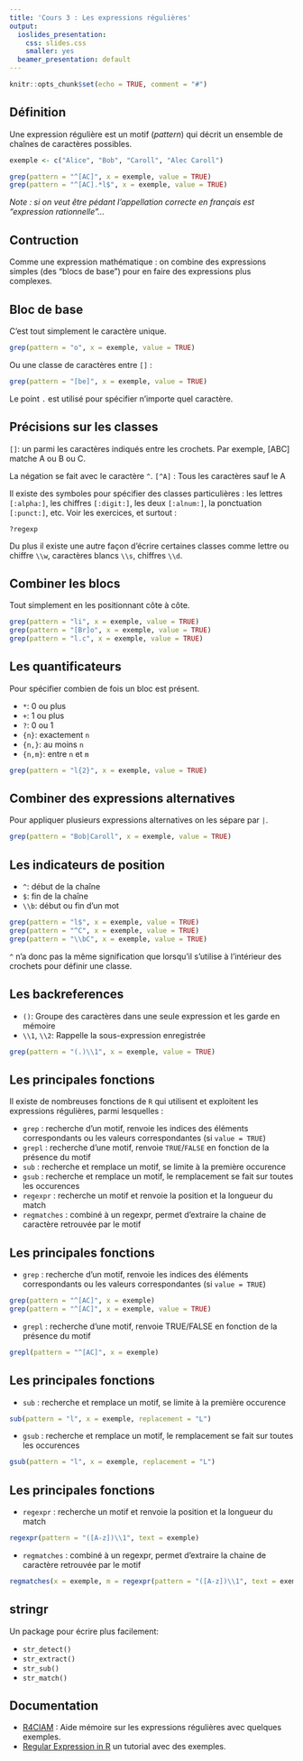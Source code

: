 ```yaml
---
title: 'Cours 3 : Les expressions régulières'
output:
  ioslides_presentation:
    css: slides.css
    smaller: yes
  beamer_presentation: default
---
```


```r
knitr::opts_chunk$set(echo = TRUE, comment = "#")
```

## Définition

Une expression régulière est un motif (*pattern*) qui décrit un ensemble de chaînes de caractères possibles.

```r
exemple <- c("Alice", "Bob", "Caroll", "Alec Caroll")
```

```r
grep(pattern = "^[AC]", x = exemple, value = TRUE)
grep(pattern = "^[AC].*l$", x = exemple, value = TRUE)
```

*Note : si on veut être pédant l'appellation correcte en français est "expression rationnelle"...*

## Contruction

Comme une expression mathématique : on combine des expressions simples (des "blocs de base") pour en faire des expressions plus complexes.

## Bloc de base

C'est tout simplement le caractère unique.

```r
grep(pattern = "o", x = exemple, value = TRUE)
```

Ou une classe de caractères entre `[]` :

```r
grep(pattern = "[be]", x = exemple, value = TRUE)
```

Le point `.` est utilisé pour spécifier n'importe quel caractère.

## Précisions sur les classes 

`[]`:	un parmi les caractères indiqués entre les crochets. Par exemple, [ABC] matche A ou B ou C.

La négation se fait avec le caractère `^`. `[^A]` : Tous les caractères sauf le A

Il existe des symboles pour spécifier des classes particulières : les lettres `[:alpha:]`, les chiffres `[:digit:]`, les deux `[:alnum:]`, la ponctuation `[:punct:]`, etc. Voir les exercices, et surtout :

`?regexp`

Du plus il existe une autre façon d'écrire certaines classes comme lettre ou chiffre `\\w`, caractères blancs `\\s`, chiffres `\\d`.

## Combiner les blocs

Tout simplement en les positionnant côte à côte.

```r
grep(pattern = "li", x = exemple, value = TRUE)
grep(pattern = "[Br]o", x = exemple, value = TRUE)
grep(pattern = "l.c", x = exemple, value = TRUE)
```

## Les quantificateurs

Pour spécifier combien de fois un bloc est présent.

  * `*`: 0 ou plus
  * `+`: 1 ou plus
  * `?`: 0 ou 1
  * `{n}`: exactement `n`
  * `{n,}`: au moins `n`
  * `{n,m}`: entre `n` et `m`

```r
grep(pattern = "l{2}", x = exemple, value = TRUE)
```

## Combiner des expressions alternatives

Pour appliquer plusieurs expressions alternatives on les sépare par `|`.

```r
grep(pattern = "Bob|Caroll", x = exemple, value = TRUE)
```

## Les indicateurs de position

  * `^`: début de la chaîne
  * `$`: fin de la chaîne
  * `\\b`: début ou fin d'un mot
  
```r
grep(pattern = "l$", x = exemple, value = TRUE)
grep(pattern = "^C", x = exemple, value = TRUE)
grep(pattern = "\\bC", x = exemple, value = TRUE)
```

`^` n'a donc pas la même signification que lorsqu'il s'utilise à l'intérieur des crochets pour définir une classe.

## Les backreferences

  * `()`: Groupe des caractères dans une seule expression et les garde en mémoire
  * `\\1`, `\\2`: Rappelle la sous-expression enregistrée

```r
grep(pattern = "(.)\\1", x = exemple, value = TRUE)
```

## Les principales fonctions

Il existe de nombreuses fonctions de `R` qui utilisent et exploitent les expressions régulières, parmi lesquelles :

  * `grep` : recherche d'un motif, renvoie les indices des éléments correspondants ou les valeurs correspondantes (si `value = TRUE`)
  * `grepl` : recherche d'une motif, renvoie `TRUE`/`FALSE` en fonction de la présence du motif
  * `sub` : recherche et remplace un motif, se limite à la première occurence
  * `gsub` : recherche et remplace un motif, le remplacement se fait sur toutes les occurences
  * `regexpr` : recherche un motif et renvoie la position et la longueur du match
  * `regmatches` : combiné à un regexpr, permet d'extraire la chaine de caractère retrouvée par le motif

## Les principales fonctions
  * `grep` : recherche d'un motif, renvoie les indices des éléments correspondants ou les valeurs correspondantes (si `value = TRUE`)
```r
grep(pattern = "^[AC]", x = exemple)
grep(pattern = "^[AC]", x = exemple, value = TRUE)
```

  * `grepl` : recherche d'une motif, renvoie TRUE/FALSE en fonction de la présence du motif
```r
grepl(pattern = "^[AC]", x = exemple)
```

## Les principales fonctions
  * `sub` : recherche et remplace un motif, se limite à la première occurence
```r
sub(pattern = "l", x = exemple, replacement = "L")
```

  * `gsub` : recherche et remplace un motif, le remplacement se fait sur toutes les occurences
```r
gsub(pattern = "l", x = exemple, replacement = "L")
```

## Les principales fonctions
  * `regexpr` : recherche un motif et renvoie la position et la longueur du match
```r
regexpr(pattern = "([A-z])\\1", text = exemple)
```

  * `regmatches` : combiné à un regexpr, permet d'extraire la chaine de caractère retrouvée par le motif
```r
regmatches(x = exemple, m = regexpr(pattern = "([A-z])\\1", text = exemple))
```

## stringr

Un package pour écrire plus facilement:

  * `str_detect()`
  * `str_extract()`
  * `str_sub()`
  * `str_match()`

## Documentation 

  * [R4CIAM](http://informatique-mia.inra.fr/r4ciam/node/148) : Aide mémoire sur les expressions régulières avec quelques exemples.
  * [Regular Expression in R](http://stat545.com/block022_regular-expression.html) un tutorial avec des exemples.
